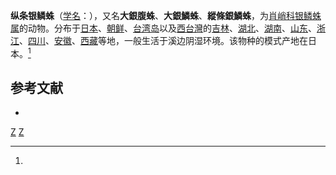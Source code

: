 {{Speciesbox
| taxon = Leucauge magnifica
| image = Leucauge magnifica 3.jpg
| binomial_authority = (Yaginuma, 1954)<ref name='id13386'>{{cite web| url =http://www.bioinfo.cn/db05/BjdwSpecies.php?action=view&id=13386| title =纵条银鳞蛛| work =《中国动物物种编目数据库》| publisher =中国科学院微生物研究所| author =中国科学院动物研究所| accessdate =2009-04-28| deadurl =yes| archiveurl =https://web.archive.org/web/20160305074253/http://www.bioinfo.cn/db05/BjdwSpecies.php?action=view&id=13386| archivedate =2016-03-05}}</ref>
}}

'''纵条银鳞蛛'''（[[学名|学名]]：{{lang|la|''Leucauge magnifica''}}），又名'''大銀腹蛛'''、'''大銀鱗蛛'''、'''縱條銀鱗蛛'''，为[[肖峭科|肖峭科]][[银鳞蛛属|银鳞蛛属]]的动物。分布于[[日本|日本]]、[[朝鲜|朝鲜]]、[[台湾岛|台湾岛]]以及[[西台灣|西台灣]]的[[吉林|吉林]]、[[湖北|湖北]]、[[湖南|湖南]]、[[山东|山东]]、[[浙江|浙江]]、[[四川|四川]]、[[安徽|安徽]]、[[西藏|西藏]]等地，一般生活于溪边阴湿环境。该物种的模式产地在日本。<ref name='id13386'/>

== 参考文献 ==
{{reflist}}
* {{TaiBNET| zh=大銀腹蛛 | id=312615 | binomial=Leucauge magnifica | authority=Yaginuma, 1954 | var= | accessdate=2013-01-24}}
{{taxonbar}}
[[Category:_1954年描述的动物|Z]]
[[Category:银鳞蛛属|Z]]